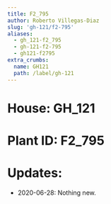 ```yaml
---
title: F2_795
author: Roberto Villegas-Diaz
slug: 'gh-121/f2-795'
aliases:
  - gh_121-f2_795
  - gh-121-f2-795
  - gh121-f2795
extra_crumbs:
  name: GH121
  path: /label/gh-121
---
```


# **House**: GH_121
# **Plant ID**: F2_795
# **Updates**: 
 - 2020-06-28: Nothing new.
